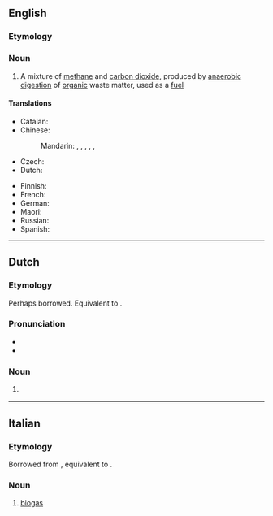 {{also|Biogas}}
==English==

===Etymology===
{{prefix|en|bio|gas}}

===Noun===
{{wikipedia}}
{{en-noun|~|+|biogasses}}

# A mixture of [[methane]] and [[carbon dioxide]], produced by [[anaerobic]] [[digestion]] of [[organic]] waste matter, used as a [[fuel]]

====Translations====
{{trans-top|gas produced by organic waste matter, used as a fuel}}
* Catalan: {{t|ca|biogàs|m}}
* Chinese:
*: Mandarin: {{t|cmn|生物燃氣}}, {{t|cmn|生物燃气|tr=shēngwù ránqì}}, {{t|cmn|生化氣體}}, {{t|cmn|生化气体|tr=shēnghuà qìtǐ}}, {{t|cmn|生質氣體}}, {{t|cmn|生质气体|tr=shēngzhì qìtǐ}}
* Czech: {{t+|cs|bioplyn|m}}
* Dutch: {{t+|nl|biogas|n}}
{{trans-mid}}
* Finnish: {{t+|fi|biokaasu}}
* French: {{t+|fr|biogaz|m}}
* German: {{t+|de|Biogas|n}}
* Maori: {{t|mi|haurehu koiora}}
* Russian: {{t+|ru|биога́з|m}}
* Spanish: {{t|es|biogás|m}}
{{trans-bottom}}

----

==Dutch==

===Etymology===
Perhaps borrowed. Equivalent to {{pre|nl|bio|gas}}. {{etystub|nl}}

===Pronunciation===
* {{IPA|nl|/ˈbi.oːˌɣɑs/}}
* {{hyphenation|nl|bio|gas}}

===Noun===
{{nl-noun|n|-en|-}}

# {{l|en|biogas}} {{gloss|gaseous mixture of methane and carbon dioxide}}

----

==Italian==

===Etymology===
Borrowed from {{bor|it|en|biogas}}, equivalent to {{af|it|bio-|gas}}.

===Noun===
{{it-noun|m|~}}

# [[#English|biogas]]
